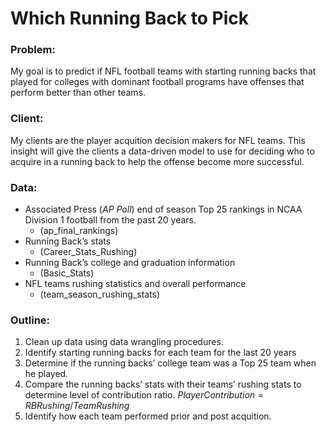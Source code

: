 # Which Running Back to Pick

### Problem:
My goal is to predict if NFL football teams with starting running backs that played for colleges with dominant football programs have offenses that perform better than other teams.

### Client:
My clients are the player acquition decision makers for NFL teams.  This insight will give the clients a data-driven model to use for deciding who to acquire in a running back to help the offense become more successful. 

### Data:
* Associated Press (*AP Poll*) end of season Top 25 rankings in NCAA Division 1 football from the past 20 years.
    + (ap_final_rankings)
  
* Running Back's stats 
    + (Career_Stats_Rushing)
  
* Running Back's college and graduation information
    + (Basic_Stats)

* NFL teams rushing statistics and overall performance
    + (team_season_rushing_stats)

### Outline:
1. Clean up data using data wrangling procedures. 
2. Identify starting running backs for each team for the last 20 years
3. Determine if the running backs' college team was a Top 25 team when he played.
4. Compare the running backs' stats with their teams' rushing stats to determine level of contribution ratio. $Player Contribution = RB Rushing /Team Rushing$
5. Identify how each team performed prior and post acquition. 



